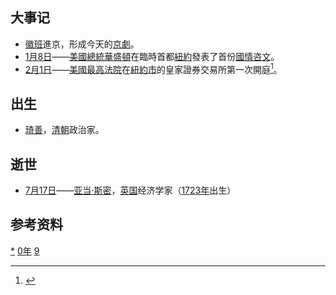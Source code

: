 {{yearTOC|1790|清'''[[乾隆|乾隆]]五十五年'''；越南西山朝阮岳'''[[泰德_(年号)|泰德]]十三年'''，阮惠'''[[光中|光中]]三年'''；日本'''[[寬政|寬政]]二年'''}}
== 大事记 ==
*[[徽班|徽班]]進京，形成今天的[[京劇|京劇]]。
*[[1月8日|1月8日]]——[[美國總統|美國總統]][[華盛頓|華盛頓]]在臨時首都[[紐約|紐約]]發表了首份[[國情咨文|國情咨文]]。
*[[2月1日|2月1日]]——[[美國最高法院|美國最高法院]]在[[紐約市|紐約市]]的皇家證券交易所第一次開庭<ref name="overview">{{cite web|url={{SCOTUS URL|about/briefoverview.pdf}} |title=A Brief Overview of the Supreme Court|format=PDF|publisher=美国最高法院|accessdate=2016-06-21|language=en}}</ref>。

== 出生 ==
*[[琦善|琦善]]，[[清朝|清朝]]政治家。

== 逝世 ==
{{Wikisource year mention}}
*[[7月17日|7月17日]]——[[亚当·斯密|亚当·斯密]]，[[英国|英国]]经济学家（[[1723年|1723年]]出生）
== 参考资料 ==
{{reflist}}
[[Category:1790年|*]]
[[Category:1790年代|0年]]
[[Category:18世纪各年|9]]